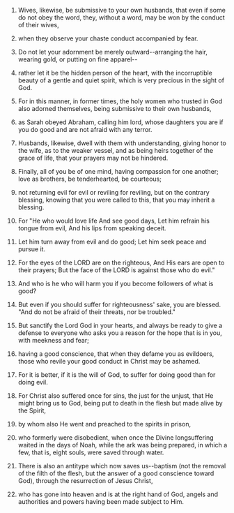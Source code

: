 
1. Wives, likewise, be submissive to your own husbands, that even if some do not obey the word, they, without a word, may be won by the conduct of their wives,

2. when they observe your chaste conduct accompanied by fear.

3. Do not let your adornment be merely outward--arranging the hair, wearing gold, or putting on fine apparel--

4. rather let it be the hidden person of the heart, with the incorruptible beauty of a gentle and quiet spirit, which is very precious in the sight of God.

5. For in this manner, in former times, the holy women who trusted in God also adorned themselves, being submissive to their own husbands,

6. as Sarah obeyed Abraham, calling him lord, whose daughters you are if you do good and are not afraid with any terror.

7. Husbands, likewise, dwell with them with understanding, giving honor to the wife, as to the weaker vessel, and as being heirs together of the grace of life, that your prayers may not be hindered.

8. Finally, all of you be of one mind, having compassion for one another; love as brothers, be tenderhearted, be courteous;

9. not returning evil for evil or reviling for reviling, but on the contrary blessing, knowing that you were called to this, that you may inherit a blessing.

10. For "He who would love life And see good days, Let him refrain his tongue from evil, And his lips from speaking deceit.

11. Let him turn away from evil and do good; Let him seek peace and pursue it.

12. For the eyes of the LORD are on the righteous, And His ears are open to their prayers; But the face of the LORD is against those who do evil."

13. And who is he who will harm you if you become followers of what is good?

14. But even if you should suffer for righteousness' sake, you are blessed. "And do not be afraid of their threats, nor be troubled."

15. But sanctify the Lord God in your hearts, and always be ready to give a defense to everyone who asks you a reason for the hope that is in you, with meekness and fear;

16. having a good conscience, that when they defame you as evildoers, those who revile your good conduct in Christ may be ashamed.

17. For it is better, if it is the will of God, to suffer for doing good than for doing evil.

18. For Christ also suffered once for sins, the just for the unjust, that He might bring us to God, being put to death in the flesh but made alive by the Spirit,

19. by whom also He went and preached to the spirits in prison,

20. who formerly were disobedient, when once the Divine longsuffering waited in the days of Noah, while the ark was being prepared, in which a few, that is, eight souls, were saved through water.

21. There is also an antitype which now saves us--baptism (not the removal of the filth of the flesh, but the answer of a good conscience toward God), through the resurrection of Jesus Christ,

22. who has gone into heaven and is at the right hand of God, angels and authorities and powers having been made subject to Him.


